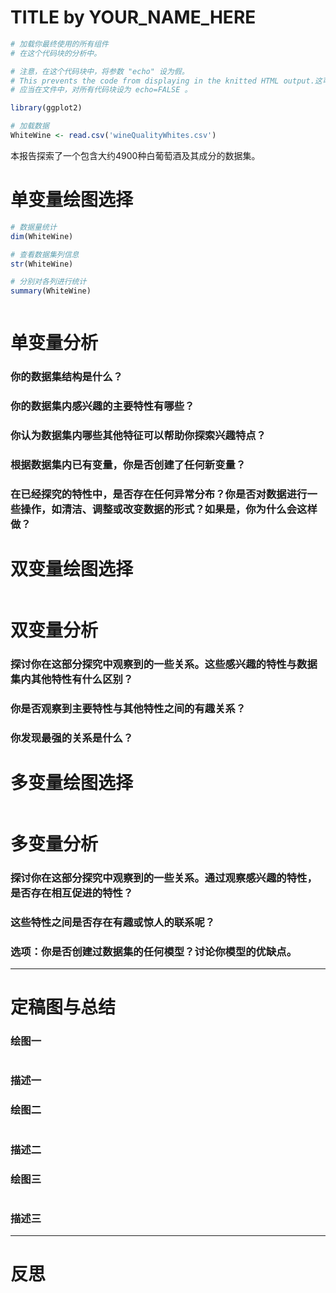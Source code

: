 TITLE by YOUR_NAME_HERE
========================================================

```r
# 加载你最终使用的所有组件
# 在这个代码块的分析中。

# 注意，在这个代码块中，将参数 "echo" 设为假。
# This prevents the code from displaying in the knitted HTML output.这可以避免代码混入 HTML 输出显示。
# 应当在文件中，对所有代码块设为 echo=FALSE 。

library(ggplot2)
```

```r
# 加载数据
WhiteWine <- read.csv('wineQualityWhites.csv')
```
本报告探索了一个包含大约4900种白葡萄酒及其成分的数据集。

# 单变量绘图选择
```r
# 数据量统计
dim(WhiteWine)
```

```r
# 查看数据集列信息
str(WhiteWine)
```
```r
# 分别对各列进行统计
summary(WhiteWine)
```


```r

```

# 单变量分析

### 你的数据集结构是什么？

### 你的数据集内感兴趣的主要特性有哪些？

### 你认为数据集内哪些其他特征可以帮助你探索兴趣特点？

### 根据数据集内已有变量，你是否创建了任何新变量？

### 在已经探究的特性中，是否存在任何异常分布？你是否对数据进行一些操作，如清洁、调整或改变数据的形式？如果是，你为什么会这样做？



# 双变量绘图选择
```r

```

# 双变量分析

### 探讨你在这部分探究中观察到的一些关系。这些感兴趣的特性与数据集内其他特性有什么区别？

### 你是否观察到主要特性与其他特性之间的有趣关系？

### 你发现最强的关系是什么？




# 多变量绘图选择

```r

```

# 多变量分析

###  探讨你在这部分探究中观察到的一些关系。通过观察感兴趣的特性，是否存在相互促进的特性？

### 这些特性之间是否存在有趣或惊人的联系呢？

### 选项：你是否创建过数据集的任何模型？讨论你模型的优缺点。

------

# 定稿图与总结

### 绘图一
```r

```

### 描述一


### 绘图二
```r

```

### 描述二


### 绘图三
```r

```

### 描述三

------

# 反思